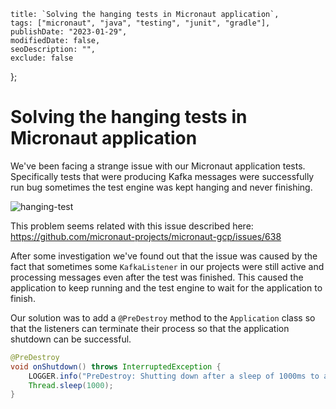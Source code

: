     title: `Solving the hanging tests in Micronaut application`,
    tags: ["micronaut", "java", "testing", "junit", "gradle"],
    publishDate: "2023-01-29",
    modifiedDate: false, 
    seoDescription: "", 
    exclude: false 
};

# Solving the hanging tests in Micronaut application

We've been facing a strange issue with our Micronaut application tests.
Specifically tests that were producing Kafka messages were successfully run bug sometimes the test engine was kept hanging and never finishing.

![hanging-test](/images/micronaut-hanging-tests/hanging-test.png)

This problem seems related with this issue described here: https://github.com/micronaut-projects/micronaut-gcp/issues/638

After some investigation we've found out that the issue was caused by the fact that sometimes some
`KafkaListener` in our projects were still active and processing messages even after the test was finished.
This caused the application to keep running and the test engine to wait for the application to finish.

Our solution was to add a `@PreDestroy` method to the `Application` class so that the listeners can terminate
their process so that the application shutdown can be successful.

```java
@PreDestroy
void onShutdown() throws InterruptedException {
    LOGGER.info("PreDestroy: Shutting down after a sleep of 1000ms to allow the tests to complete.");
    Thread.sleep(1000);
}
```
